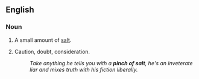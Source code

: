 ==English==

===Noun===
{{en-noun|pl=pinches of salt}}

#A small amount of [[salt]].
# {{figuratively}} Caution, doubt, consideration.
#:''Take anything he tells you with a '''pinch of salt''', he's an inveterate liar and mixes truth with his fiction liberally.''